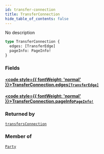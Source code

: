 ```yaml
---
id: transfer-connection
title: TransferConnection
hide_table_of_contents: false
---
```








No description

```graphql
type TransferConnection {
  edges: [TransferEdge]
  pageInfo: PageInfo!
}
```


### Fields

#### [<code style={{ fontWeight: 'normal' }}>TransferConnection.<b>edges</b></code>](#)<Bullet />[`[TransferEdge]`](/docs/testnet/graphql/objects/transfer-edge) <Badge class="secondary" text="list"/> <Badge class="secondary" text="object"/>
> 
> 

#### [<code style={{ fontWeight: 'normal' }}>TransferConnection.<b>pageInfo</b></code>](#)<Bullet />[`PageInfo!`](/docs/testnet/graphql/objects/page-info) <Badge class="secondary" text="non-null"/> <Badge class="secondary" text="object"/>
> 
> 



### Returned by

[`transfersConnection`](/docs/testnet/graphql/queries/transfers-connection)  <Badge class="secondary" text="query"/>

### Member of

[`Party`](/docs/testnet/graphql/objects/party)  <Badge class="secondary" text="object"/>



